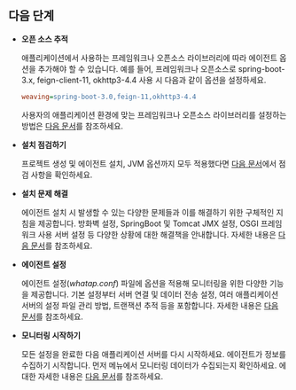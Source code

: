 ## 다음 단계

<div className="nextstep">

* **오픈 소스 추적**

  애플리케이션에서 사용하는 프레임워크나 오픈소스 라이브러리에 따라 에이전트 옵션을 추가해야 할 수 있습니다. 예를 들어, 프레임워크나 오픈소스로 spring-boot-3.x, feign-client-11, okhttp3-4.4 사용 시 다음과 같이 옵션을 설정하세요.

  ```ini title='whatap.conf'
  weaving=spring-boot-3.0,feign-11,okhttp3-4.4
  ```

  사용자의 애플리케이션 환경에 맞는 프레임워크나 오픈소스 라이브러리를 설정하는 방법은 [다음 문서](../agent-weaving)를 참조하세요.

* **설치 점검하기**

  프로젝트 생성 및 에이전트 설치, JVM 옵션까지 모두 적용했다면 [다음 문서](../install-check)에서 점검 사항을 확인하세요.

* **설치 문제 해결**

  에이전트 설치 시 발생할 수 있는 다양한 문제들과 이를 해결하기 위한 구체적인 지침을 제공합니다. 방화벽 설정, SpringBoot 및 Tomcat JMX 설정, OSGI 프레임워크 사용 서버 설정 등 다양한 상황에 대한 해결책을 안내합니다. 자세한 내용은 [다음 문서](../agent-troubleshooting)를 참조하세요.

* **에이전트 설정**

  에이전트 설정(*whatap.conf*) 파일에 옵션을 적용해 모니터링을 위한 다양한 기능을 제공합니다. 기본 설정부터 서버 연결 및 데이터 전송 설정, 여러 애플리케이션 서버의 설정 파일 관리 방법, 트랜잭션 추적 등을 포함합니다. 자세한 내용은 [다음 문서](../set-agent)를 참조하세요.

* **모니터링 시작하기**

  모든 설정을 완료한 다음 애플리케이션 서버를 다시 시작하세요. 에이전트가 정보를 수집하기 시작합니다. 먼저 <Cmdname sid="side_appDashboard" className="uitext" /> 메뉴에서 모니터링 데이터가 수집되는지 확인하세요. <Cmdname sid="side_appDashboard" className="uitext" />에 대한 자세한 내용은 [다음 문서](../dashboard)를 참조하세요.

</div>